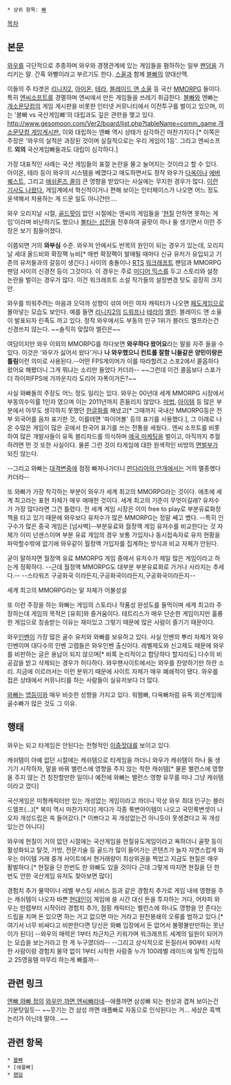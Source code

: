  * 상위 항목: [[빠]]

[[목차]]

== 본문 ==
[[와우]]를 극단적으로 추종하며 와우와 경쟁관계에 있는 게임들을 폄하하는 일부 [[팬덤]]을 가리키는 말. 간혹 와빨이라고 부르기도 한다. [[스꼴]]과 함께 [[블빠]]의 양대산맥.

이들의 주 타겟은 [[리니지2]], [[아이온]], [[테라]], [[블레이드 앤 소울]] 등 국산 [[MMORPG]] 들이다. 특히 [[엔씨소프트]]를 경멸하며 엔씨에서 만든 게임들을 쓰레기 취급한다. [[블빠]]와 엔빠는 [[개소문닷컴]]의 게임 게시판을 비롯한 인터넷 커뮤니티에서 이전투구를 벌이고 있으며, 이는 '블빠 vs 국산게임빠'의 대립과도 깊은 관련을 맺고 있다. [[http://www.gesomoon.com/Ver2/board/list.php?tableName=comm_game 개소문닷컴 게임게시판.]] 이와 대립하는 엔빠 역시 상태가 심각하긴 마찬가지다.[* 이쪽은 주장은 '와우의 실적은 과장된 것이며 실질적으로는 우리 게임이 1등'. 그리고 엔씨소프트 '''외의''' 국산게임빠들과도 대립이 심각하다.] 

가장 대표적인 사례는 국산 게임들의 표절 논란을 물고 늘어지는 것이라고 할 수 있다. 아이온, 테라 등이 와우의 시스템을 베꼈다고 매도하면서도 정작 와우가 [[다옥]]이나 [[에버퀘스트]], 그리고 [[애쉬론즈 콜]]의 큰 영향을 받았다는 사실에는 무지한 경우가 많다. [http://www.gamedonga.co.kr/gamenews/gamenewsview.asp?sendgamenews=43907 이런 기사도 나왔다.] 게임계에서 혁신적이거나 편해 보이는 인터페이스가 나오면 어느 정도 윤색해서 차용하는 게 드문 일도 아니건만….

와우 오리지날 시절, [[골드팟]]이 없던 시절에는 엔씨의 게임들을 '[[현질]] 안하면 못하는 게임'이라며 비난하기도 했으나 [[불타는 성전]]을 전후하여 골팟이 하나 둘 생기면서 이런 주장은 보기 힘들어졌다.

이쯤되면 거의 '''와부심''' 수준. 와우저 안에서도 반목의 원인이 되는 경우가 있는데, 오리지날 세대 올드비와 확장팩 뉴비[* 매번 확장팩이 발매될 때마다 신규 유저가 유입되고 기존의 유저들과의 갈등이 생긴다.] 사이의 충돌이나 [[RTS]] [[워크래프트]] 팬덤과 MMORPG 팬덤 사이의 신경전 등이 그것이다. 이 경우는 주로 [[미디어 믹스]]를 두고 스토리와 설정 논란을 벌이는 경우가 많다. 이건 워크래프트 소설 작가들의 설정변경 탓도 굉장히 크지만.

와우를 띄워주려는 마음과 오덕까 성향이 섞여 어린 여자 캐릭터가 나오면 [[페도]]게임으로 몰아넣는 모습도 보인다. 예를 들면 [[리니지2]]의 [[드워프]]나 [[테라]]의 [[엘린]]. 블레이드 앤 소울이 발표되자 린족도 까고 있다. 정작 와우에서도 부동의 인구 1위가 블러드 엘프라는건 신경쓰지 않는다. ~~솔직히 맞잖아 엘린은~~

여담이지만 와우 이외의 MMORPG를 하다보면 '''와우하다 왔어요'''라는 말을 자주 들을 수 있다. 이것은 '와우가 싫어서 왔다'거나 '''나 와우했으니 컨트롤 잘함 니들같은 양민이랑은 틀림'''이런 의미로 사용된다.--어떤 FPS게이머가 이를 따라할려고 스포2에서 콜옵하다왔어요 해봤더니 그게 뭐냐는 소리만 들었다 카더라-- ~~그런데 이건 콜옵보다 스포가 더 하이퍼FPS에 가까운지라 도리어 자폭이거든?~~

사실 와빠들의 주장도 어느 정도 일리는 있다. 와우는 00년대 세계 MMORPG 시장에서 부동의수익률 1인자 였으며 이는 2011년까지 흔들리지 않았다. [[마법]], [[아이템]] 등 많은 부분에서 아무도 생각하지 못했던 [[한글화]]를 해냈고[* 그때까지 국내산 MMORPG등은 전부 외국어를 음차 표기한 것, 이를테면 '파이어볼' 등의 표기를 사용했다.], 그 이래로 나온 수많은 게임이 많은 곳에서 한국어 표기를 쓰는 전통을 세웠다.. 엔씨 소프트를 비롯하여 많은 개발사들이 유독 블리자드를 의식하며 [[애국 마케팅]]을 벌이고, 아직까지 추월하려면 먼 것 또한 사실이다. 물론 그런 것이 타게임에 대한 원색적인 비방의 [[면벌부]]가 되진 않는다. 

--그리고 와빠는 [[대격변]]중에 점점 빠져나가더니 [[판다리아의 안개]]에서는 거의 멸종했다 카더라--

또 와빠가 가장 착각하는 부분이 와우가 세계 최고의 MMORPG라는 것이다. 애초에 세계 최고라는 표현 자체가 매우 애매한 것이다. 세계 최고의 기준이 무엇이길래?
유저수가 가장 많다라면 그건 틀렸다. 전 세계 게임 시장은 이미 free to play로 부분유료화정책을 타고 있기 때문에 와우보다 유저수가 많은 MMORPG는 정말 쎄고 쎘다. --특히 인구수가 많은 중국 게임은 [넘사벽]--부분유료와 월정액 게임 유저수를 비교한다는 것 자체가 이미 넌센스이며 부분 유료 게임의 경우 보통 가입자나 동시접속자로 유저 현황을 파악할수밖에 없기에 와우같이 월정액 가입자를 집계하는 방식과 비교 자체가 안된다.

굳이 말하자면 월정액 유료 MMORPG 게임 중에서 유저수가 제일 많은 게임이라고 하는게 정확하다.
--근데 월정액 MMORPG도 대부분 부분유료화로 가거나 사라지는 추세다.-- --스타워즈 구공화국 이라든지,구공화국이라든지,구공화국이라든지--

세계 최고의 MMORPG라는 말 자체가 어불성설

또 이런 주장을 하는 와빠는 게임의 스토리나 작품성 완성도를 들먹이며 세계 최고라 주장하는데 게임의 목적은 [유희]와 즐거움이다. 테트리스가 매우 단순한 게임이지만 훌륭한 게임으로 칭송받는 이유는 재미있고 그렇기 때문에 많은 사람이 즐기기 때문이다.


와우[[인벤]]이 가장 많은 골수 유저와 와빠를 보유하고 있다. 사실 인벤의 뿌리 자체가 와우 인벤이며 대다수의 인벤 고렙들은 와우인벤 출신이다. 레벨제도와 신고제도 때문에 와우를 비판하는 글은 용납이 되지 않으며[* 비록 논리적이고 합당하다 할지라도] 다수의 비공감을 받고 삭제되는 경우가 허다하다. 와우팬사이트에서는 와우를 찬양하기만 하란 소리. 지금에 이르러서는 이런 분위기 때문에 사이트 자체가 매우 폐쇄적이 됐다. 와우를 접은 상태에서 커뮤니티를 하는 사람들이 실유저보다 더 많다.


[[와빠]]는 [[앱등이]]와 매우 비슷한 성향을 가지고 있다. 워햄빠, 다옥빠처럼 유독 외산게임에 골수빠가 많은 것도 그 이유.



== 행태 ==
와우는 되고 타게임은 안된다는 전형적인 [[이중잣대]]를 보이고 있다.

캐쉬템이 아예 없던 시절에는 캐쉬템으로 타게임을 까더니 와우가 캐쉬템이 하나 둘 생기기 시작하자, 말을 바꿔 밸런스에 영향을 주지 않는 착한 캐쉬템[* 물론 밸런스에 영향을 주지 않는 건 칭찬할만한 일이나 예전에 와빠는 밸런스 영향 유무를 떠나 그냥 캐쉬템이라고 깠다]

국산게임은 미형캐릭터만 있는 개성없는 게임이라고 까더니 막상 와우 최대 인구는 블러드엘프(...)[* 북미 역시 마찬가지다]
게다가 각종 룩변아이템이 나오고 국민룩변셋이 나오자 개성드립은 쏙 들어갔다.[* 이쁘다고 꼭 개성없는건 아니듯이 못생겼다고 꼭 개성있는건 아니다]

와우에 현질이 거의 없던 시절에는 국산게임을 현질유도게임이라고 욕하더니 골팟 등이 활성화되고 탈것, 가방, 전문기술 등 골드가 많이 들어가는 콘텐츠가 늘자 자연스럽게 와우는 아이템 거래 중개 사이트에서 현거래량이 최상위권을 찍었고 지금도 현질은 매우 활발하다.[* 현질을 단 한번도 한 와빠도 있을 것이다 근데 그렇게 따지면 현질을 단 한번도 안한 국산게임 유저도 찾아보면 많다]

경험치 추가 물약이나 레벨 부스팅 서비스 등과 같은 경험치 추가로 게임 내에 영향을 주는 캐쉬템이 나오자 바쁜 [[현대인]]이 게임에 쓸 시간 대신 돈을 투자하는 거다, 어차피 와우는 만렙부터 시작이라 경험치 추가, 점핑 캐릭터는 밸런스에 하나도 영향을 안 준다는 드립을 치며 돈 있으면 하는 거고 없으면 마는 거라고 원천봉쇄의 오류를 범하고 있다.[* 여기서 너무 비싸다고 비판한다면 당신은 와빠 입장에서 돈 없어서 불평불만만하는 못난이가 된다] --와우의 매력은 1부터 차근차근 키워가며 워크래프트 세계의 일원이 되어가는 모습을 보는거라고 한 게 누구였더라-- --그리고 상식적으로 돈질러서 90부터 시작한 사람이랑 경험치 물약 없이 1부터 시작한 사람중 누가 100레벨 레이드에 일찍 진입하고 25영웅템 마무리 하는게 빠를까--




== 관련 링크 ==
[http://ucc.gamemeca.com/ucc/news/view.html?subcode=c1202&page=1&search_kind=&search_text=&id=13598&gid=13598&head=&ck_id=&type=&list_sort= 엔빠 와빠 정의]
[http://www.inven.co.kr/board/powerbbs.php?come_idx=1565&iskin=webzine&l=3962 와우만 까면 엔씨빠라네]--애플까면 삼성빠 되는 현상과 겹쳐 보이는건 기분탓일듯-- ~~웃기는 건 삼성 까면 애플빠로 자동으로 인식된다는 거... 세상은 흑백논리가 아닌데 말야...~~

== 관련 항목 ==
 * [[블빠]]
 * [애플빠]
 * [[팬덤]]
